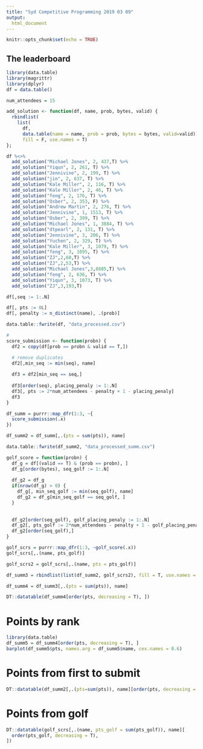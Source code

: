 ```yaml
---
title: "Syd Competitive Programming 2019 03 09"
output:
  html_document
---
```


```r
knitr::opts_chunk$set(echo = TRUE)
```

## The leaderboard
```r
library(data.table)
library(magrittr)
library(dplyr)
df = data.table()

num_attendees = 15

add_solution <- function(df, name, prob, bytes, valid) {
  rbindlist(
    list(
      df, 
      data.table(name = name, prob = prob, bytes = bytes, valid=valid)), 
      fill = F, use.names = T)
};

df %<>% 
  add_solution("Michael Jones", 2, 437,T) %>% 
  add_solution("Yiqun", 2, 261, T) %>% 
  add_solution("Jennivine", 2, 199, T) %>% 
  add_solution("jin", 2, 637, T) %>% 
  add_solution("Kale Miller", 2, 116, T) %>% 
  add_solution("Kale Miller", 2, 46, T) %>% 
  add_solution("feng", 2, 176, T) %>% 
  add_solution("Osber", 2, 353, F) %>% 
  add_solution("Andrew Martin", 2, 276, T) %>% 
  add_solution("Jennivine", 1, 1513, T) %>% 
  add_solution("Osber", 2, 399, T) %>% 
  add_solution("Michael Jones", 1, 3884, T) %>% 
  add_solution("dtpearl", 2, 131, T) %>% 
  add_solution("Jennivine", 3, 206, T) %>% 
  add_solution("Yuchen", 2, 329, T) %>% 
  add_solution("Kale Miller", 3, 1079, T) %>% 
  add_solution("feng", 3, 1095, T) %>% 
  add_solution("ZJ",2,60,T) %>% 
  add_solution("ZJ",2,53,T) %>% 
  add_solution("Michael Jones",3,8805,T) %>% 
  add_solution("feng", 2, 636, T) %>% 
  add_solution("Yiqun", 3, 1073, T) %>% 
  add_solution("ZJ",3,193,T)

df[,seq := 1:.N]

df[, pts := 0L]
df[, penalty := n_distinct(name), .(prob)]

data.table::fwrite(df, "data_processed.csv")
```

```r
#
score_submission <- function(probn) {
  df2 = copy(df[prob == probn & valid == T,])

  # remove duplicates
  df2[,min_seq := min(seq), name]
  
  df3 = df2[min_seq == seq,]
  
  df3[order(seq), placing_penaly := 1:.N]
  df3[, pts := 2*num_attendees - penalty + 1 - placing_penaly]
  df3
}

df_summ = purrr::map_dfr(1:3, ~{
  score_submission(.x)
})

df_summ2 = df_summ[,.(pts = sum(pts)), name]

data.table::fwrite(df_summ2, "data_processed_summ.csv")
```


```r
golf_score = function(probn) {
  df_g = df[(valid == T) & (prob == probn), ]
  df_g[order(bytes), seq_golf := 1:.N]
  
  df_g2 = df_g
  if(nrow(df_g) > 0) {
    df_g[, min_seq_golf := min(seq_golf), name]
    df_g2 = df_g[min_seq_golf == seq_golf, ]
  }
  
  
  df_g2[order(seq_golf), golf_placing_penaly := 1:.N]
  df_g2[, pts_golf := 2*num_attendees - penalty + 1 - golf_placing_penaly]
  df_g2[order(seq_golf),]
}

golf_scrs = purrr::map_dfr(1:3, ~golf_score(.x))
golf_scrs[,.(name, pts_golf)]
```

```r
golf_scrs2 = golf_scrs[,.(name, pts = pts_golf)]

df_summ3 = rbindlist(list(df_summ2, golf_scrs2), fill = T, use.names = T)

df_summ4 = df_summ3[,.(pts = sum(pts)), name]

DT::datatable(df_summ4[order(pts, decreasing = T), ])
```


# Points by rank

```r
library(data.table)
df_summ5 = df_summ4[order(pts, decreasing = T), ]
barplot(df_summ5$pts, names.arg = df_summ5$name, cex.names = 0.6)
```

# Points from first to submit
```r
DT::datatable(df_summ2[,.(pts=sum(pts)), name][order(pts, decreasing = T)])
```

# Points from golf
```r
DT::datatable(golf_scrs[,.(name, pts_golf = sum(pts_golf)), name][
  order(pts_golf, decreasing = T),
])
```

